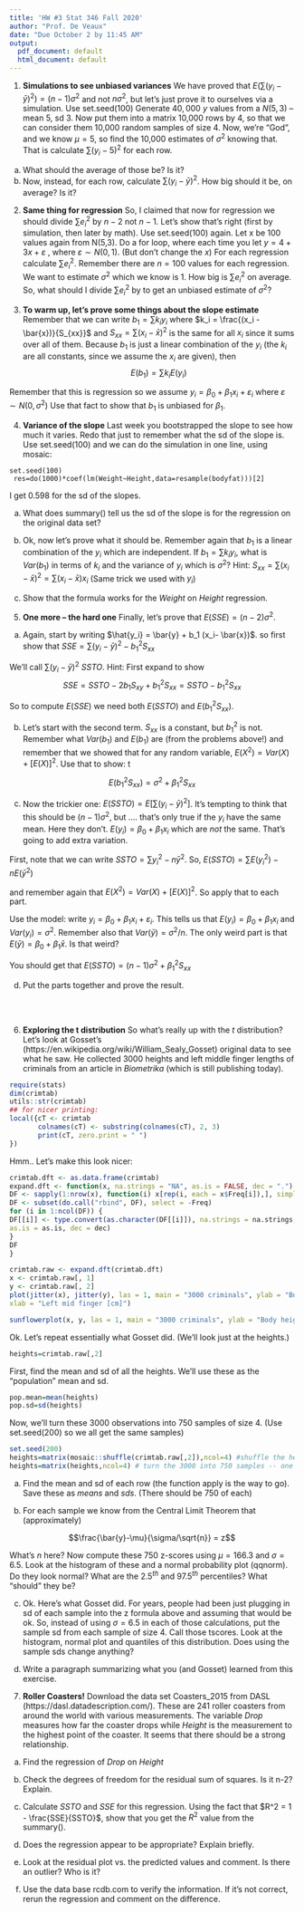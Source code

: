 ```yaml
---
title: 'HW #3 Stat 346 Fall 2020'
author: "Prof. De Veaux"
date: "Due October 2 by 11:45 AM"
output:
  pdf_document: default
  html_document: default
---
```


1. **Simulations to see unbiased variances** We have proved that $E(\sum(y_i-\bar{y})^2) = (n-1)\sigma^2$ and not $n\sigma^2$, but let's just prove it to ourselves via a simulation.  Use set.seed(100) Generate $40,000$ $y$ values from a $N(5,3)$ -- mean 5, sd 3. 
Now put them into a matrix 10,000 rows by 4, so that we can consider them 10,000 random samples of size 4. Now, we're "God", and we know $\mu = 5$, so find the 10,000 estimates of $\sigma^2$ knowing that. That is calculate $\sum(y_i-5)^2$ for each row. 

  a. What should the average of those be? Is it?
  b. Now, instead, for each row, calculate $\sum(y_i-\bar{y})^2$. How big should it be, on average? Is it?

2. **Same thing for regression** So, I claimed that now for regression we should divide $\sum e^2_i$ by $n-2$ not $n-1$. Let's show that's right (first by simulation, then later by math).
Use set.seed(100) again. Let x be 100 values again from N(5,3). Do a for loop, where each time you let $y = 4 + 3x + \varepsilon$ , where 
$\varepsilon \sim N(0,1)$. (But don't change the $x$) For each regression calculate $\sum e^2_i$. Remember there are $n=100$ values for each regression. We want to estimate $\sigma^2$ which we know is $1$. How big is $\sum e^2_i$ on average. So, what should I divide $\sum e^2_i$ by to get an unbiased estimate of $\sigma^2$?

3. **To warm up, let's prove some things about the slope estimate** Remember that we can write $b_1 = \sum k_i y_i$ where $k_i = \frac{(x_i - \bar{x})}{S_{xx}}$ and $S_{xx} = \sum(x_i-\bar{x})^2$ is the same for all $x_i$ since it sums over all of them.
Because $b_1$ is just a linear combination of the $y_i$ (the $k_i$ are all constants, since we assume the $x_i$ are given), then
$$ E(b_1) = \sum k_i E(y_i)$$

Remember that this is regression so we assume $y_i = \beta_0 + \beta_1 x_i + \varepsilon_i$ where $\varepsilon \sim N(0,\sigma^2)$ 
Use that fact to show that $b_1$ is unbiased for $\beta_1$. 

4. **Variance of the slope**
Last week you bootstrapped the slope to see how much it varies. Redo that just to remember what the sd of the slope is. Use set.seed(100) and we can do the simulation in one line, using mosaic:

```
set.seed(100)
 res=do(1000)*coef(lm(Weight~Height,data=resample(bodyfat)))[2]
```

I get $0.598$ for the sd of the slopes. 

  a. What does summary() tell us the sd of the slope is for the regression on the original data set? 

  b. Ok, now let's prove what it should be. Remember again that $b_1$ is a linear combination of the $y_i$ which are independent. If $b_1 = \sum k_i y_i$, what is $Var(b_1)$ in terms of $k_i$ and the variance of $y_i$ which is $\sigma^2$? Hint: $S_{xx} = \sum(x_i- \bar{x})^2 = \sum(x_i-\bar{x})x_i$  (Same trick we used with $y_i$)
  c. Show that the formula works for the *Weight* on *Height* regression. 

5. **One more -- the hard one** 
Finally, let's prove that $E(SSE) = (n-2) \sigma^2$. 

  a. Again, start by writing  $\hat{y_i} = \bar{y} + b_1 (x_i- \bar{x})$.  so first show that $SSE = \sum(y_i - \bar{y})^2 - b^2_1 S_{xx}$
  
  We'll call $\sum(y_i -\bar{y})^2$ $SSTO$.  Hint: First expand to show  $$SSE = SSTO - 2b_1 S_{xy} + b_1^2 S_{xx}  = SSTO - b_1^2 S_{xx}$$
    
  So to compute $E(SSE)$ we need both $E(SSTO)$ and $E(b_1^2 S_{xx})$. 

  b. Let's start with the second term. $S_{xx}$ is a constant, but $b_1^2$ is not. Remember what $Var(b_1)$ and $E(b_1)$ are (from the problems above!) and remember that we showed that for any random variable, $E(X^2) = Var(X) + [E(X)]^2$. Use that to show: t
  
  $$E(b_1^2 S_{xx}) = \sigma^2 + \beta_1^2 S_{xx}$$ 
  
 c. Now the trickier one: $E(SSTO) = E[\sum{(y_i - \bar{y})^2}]$.  It's tempting to think  that this should be $(n-1) \sigma^2$, but .... that's only true if the $y_i$ have the same mean. Here they don't. $E(y_i) = \beta_0 + \beta_1 x_i$ which are *not* the same. That's going to add extra variation. 
 
 First, note that we can write $SSTO = \sum y^2_i - n\bar{y}^2$. So, $E(SSTO) = \sum E(y^2_i) - nE(\bar{y}^2)$
 
 and remember again that $E(X^2) = Var(X) + [E(X)]^2$. So apply that to each part.
 
 
 Use the model: write $y_i = \beta_0 + \beta_1 x_i + \varepsilon_i$. This tells us that $E(y_i) = \beta_0 + \beta_1 x_i$ and $Var(y_i) = \sigma^2$. Remember also that $Var(\bar{y}) = \sigma^2/n$. The only weird part is that $E(\bar{y}) = \beta_0 + \beta_1 \bar{x}$. Is that weird?
 
 You should get that $E(SSTO) = (n-1)\sigma^2 + \beta_1^2 S_{xx}$ 
  
  
  d. Put the parts together and prove the result. 

<br>
<br>

6. **Exploring the t distribution**  So what's really up with the $t$ distribution? Let's look at Gosset's (https://en.wikipedia.org/wiki/William_Sealy_Gosset) original data to see what he saw. He collected 3000 heights and left middle finger lengths of criminals from an article in *Biometrika* (which is still publishing today).

```r
require(stats)
dim(crimtab)
utils::str(crimtab)
## for nicer printing:
local({cT <- crimtab
       colnames(cT) <- substring(colnames(cT), 2, 3)
       print(cT, zero.print = " ")
})
```


Hmm.. Let's make this look nicer: 

```r
crimtab.dft <- as.data.frame(crimtab)
expand.dft <- function(x, na.strings = "NA", as.is = FALSE, dec = ".") {
DF <- sapply(1:nrow(x), function(i) x[rep(i, each = x$Freq[i]),], simplify = FALSE)
DF <- subset(do.call("rbind", DF), select = -Freq)
for (i in 1:ncol(DF)) {
DF[[i]] <- type.convert(as.character(DF[[i]]), na.strings = na.strings,
as.is = as.is, dec = dec)
}
DF
}

crimtab.raw <- expand.dft(crimtab.dft)
x <- crimtab.raw[, 1]
y <- crimtab.raw[, 2]
plot(jitter(x), jitter(y), las = 1, main = "3000 criminals", ylab = "Body height [cm]",
xlab = "Left mid finger [cm]")

sunflowerplot(x, y, las = 1, main = "3000 criminals", ylab = "Body height [cm]", xlab = "Left mid finger [cm]")
```

Ok. Let's repeat essentially what Gosset did. (We'll look just at the heights.)



```r
heights=crimtab.raw[,2]
```

First, find the mean and sd of all the heights. We'll use these as the "population" mean and sd. 

```r
pop.mean=mean(heights)
pop.sd=sd(heights)
```

Now, we'll turn these 3000 observations into 750 samples of size 4. (Use set.seed(200) so we all get the same samples)

```r
set.seed(200)
heights=matrix(mosaic::shuffle(crimtab.raw[,2]),ncol=4) #shuffle the heights 
heights=matrix(heights,ncol=4) # turn the 3000 into 750 samples -- one per row
```

a. Find the mean and sd of each row (the function apply is the way to go). Save these as *means* and *sds*.  (There should be 750 of each)

b. For each sample we know from the Central Limit Theorem that (approximately) 

$$\frac{\bar{y}-\mu}{\sigma/\sqrt{n}} = z$$

What's $n$ here? Now compute these 750 z-scores using $\mu = 166.3$ and $\sigma = 6.5$. 
Look at the histogram of these and a normal probability plot (qqnorm). Do they look normal? What are the $2.5^{th}$ and $97.5^{th}$ percentiles? What "should" they be?

c. Ok. Here's what Gosset did. For years, people had been just plugging in sd of each sample into the z formula above and assuming that would be ok. So, instead of using $\sigma = 6.5$ in each of those calculations, put the sample sd from each sample of size 4. Call those tscores. Look at the histogram, normal plot and quantiles of this distribution. Does using the sample sds change anything? 

d. Write a paragraph summarizing what you (and Gosset) learned from this exercise.


7. **Roller Coasters!**  Download the data set Coasters_2015 from DASL (https://dasl.datadescription.com/). These are 241 roller coasters from around the world with various measurements. The variable *Drop* measures how far the coaster drops while *Height* is the measurement to the highest point of the coaster. It seems that there should be a strong relationship. 

  a. Find the regression of *Drop* on *Height* 
    
  b. Check the degrees of freedom for the residual sum of squares. Is it n-2? Explain.
    
  c. Calculate $SSTO$ and $SSE$ for this regression. Using the fact that  $R^2 = 1 - \frac{SSE}{SSTO}$, show that you get the $R^2$ value from the summary().
    
  d. Does the regression appear to be appropriate? Explain briefly. 
    
  e. Look at the residual plot vs. the predicted values and comment. Is there an outlier? Who is it?
    
  f. Use the data base rcdb.com to verify the information. If it's not correct, rerun the regression and comment on the difference.
    
    

